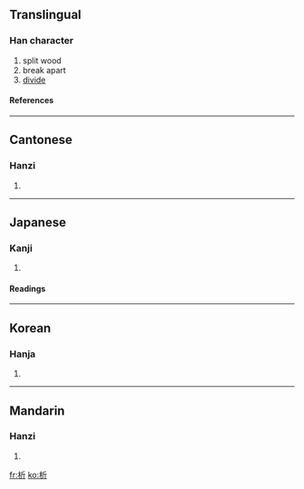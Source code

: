 ==Translingual==
===Han character===
{{Han char|rn=75|rad=木|as=04|sn=8|four=4292<sub>1</sub>|canj=木竹一中 (DHML)}}
# split wood
# break apart
# [[divide]]
====References====
{{Han ref|kx=0515.080|dkj=14538|dj=0903.090|hdz=21171.060|uh=6790|ud=26512|bh=AA52|bd=43602}}

----
==Cantonese==
===Hanzi===
{{yue-hanzi|jyut=|y=sik1}}
# {{defn|Cantonese}}

----
==Japanese==
===Kanji===
{{ja-kanji|grade=c|rs=木04}}
# {{defn|Japanese}} 
====Readings====
{{ja-readings|on=[[せき]] (seki), [[しゃく]] (shaku)|kun=[[さく]] (saku)}}

----
==Korean==
===Hanja===
{{ko-hanja|hangeul=석|eumhun=|rv=seok|mr=sŏk|y=sek}}
# {{defn|Korean}}

----
==Mandarin==
===Hanzi===
{{cmn-hanzi|pin=[[xī]] (xi1)|wg=hsi<sup>1</sup>}}
# {{defn|Mandarin}}

[[fr:析]]
[[ko:析]]